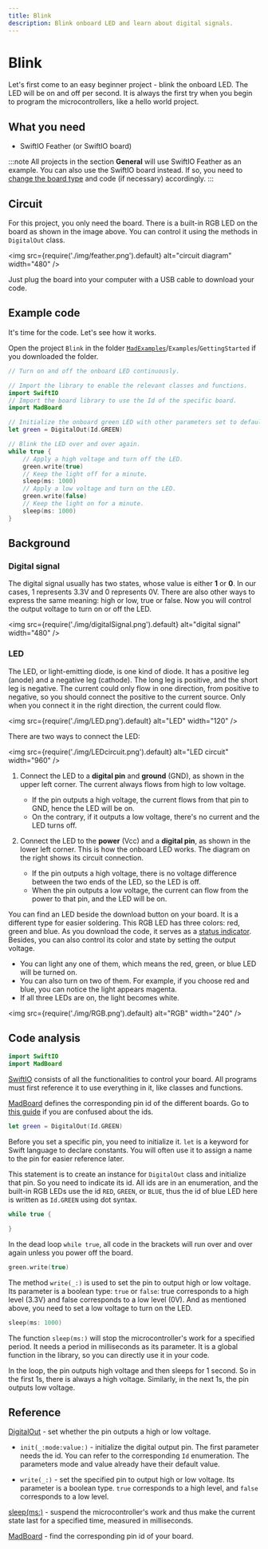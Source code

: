 ```yaml
---
title: Blink
description: Blink onboard LED and learn about digital signals.
---
```


# Blink

Let's first come to an easy beginner project - blink the onboard LED. The LED will be on and off per second. It is always the first try when you begin to program the microcontrollers, like a hello world project. 

## What you need
- SwiftIO Feather (or SwiftIO board) 


:::note
All projects in the section **General** will use SwiftIO Feather as an example. You can also use the SwiftIO board instead. If so, you need to [change the board type](../../../overview/advanced/change-board) and code (if necessary) accordingly.
:::


## Circuit

For this project, you only need the board. There is a built-in RGB LED on the board as shown in the image above. You can control it using the methods in `DigitalOut` class.


<img
  src={require('./img/feather.png').default}
  alt="circuit diagram" width="480"
/>


Just plug the board into your computer with a USB cable to download your code.

## Example code
It's time for the code. Let's see how it works.

Open the project `Blink` in the folder [`MadExamples`](https://github.com/madmachineio/MadExamples)/`Examples`/`GettingStarted` if you downloaded the folder.

``` swift
// Turn on and off the onboard LED continuously.

// Import the library to enable the relevant classes and functions.
import SwiftIO
// Import the board library to use the Id of the specific board.
import MadBoard

// Initialize the onboard green LED with other parameters set to default.
let green = DigitalOut(Id.GREEN)

// Blink the LED over and over again.
while true {
    // Apply a high voltage and turn off the LED.
    green.write(true)
    // Keep the light off for a minute.
    sleep(ms: 1000)
    // Apply a low voltage and turn on the LED.
    green.write(false)
    // Keep the light on for a minute.
    sleep(ms: 1000)
}
```


## Background

### Digital signal
The digital signal usually has two states, whose value is either **1** or **0**. In our cases, 1 represents 3.3V and 0 represents 0V. There are also other ways to express the same meaning: high or low, true or false. Now you will control the output voltage to turn on or off the LED.


<img
  src={require('./img/digitalSignal.png').default}
  alt="digital signal" width="480"
/>

### LED

The LED, or light-emitting diode, is one kind of diode. It has a positive leg (anode) and a negative leg (cathode). The long leg is positive, and the short leg is negative. The current could only flow in one direction, from positive to negative, so you should connect the positive to the current source. Only when you connect it in the right direction, the current could flow.


<img
  src={require('./img/LED.png').default}
  alt="LED" width="120"
/>

There are two ways to connect the LED:


<img
  src={require('./img/LEDcircuit.png').default}
  alt="LED circuit" width="960"
/>

1. Connect the LED to a **digital pin** and **ground** (GND), as shown in the upper left corner. The current always flows from high to low voltage.
    * If the pin outputs a high voltage, the current flows from that pin to GND, hence the LED will be on. 
    * On the contrary, if it outputs a low voltage, there's no current and the LED turns off.

2. Connect the LED to the **power** (Vcc) and a **digital pin**, as shown in the lower left corner. This is how the onboard LED works. The diagram on the right shows its circuit connection.

    * If the pin outputs a high voltage, there is no voltage difference between the two ends of the LED, so the LED is off. 
    * When the pin outputs a low voltage, the current can flow from the power to that pin, and the LED will be on. 
  

You can find an LED beside the download button on your board. It is a different type for easier soldering. This RGB LED has three colors: red, green and blue. As you download the code, it serves as a [status indicator](../../../overview/hardware/swiftio-board#built-in-rgb-led). Besides, you can also control its color and state by setting the output voltage.

* You can light any one of them, which means the red, green, or blue LED will be turned on. 
* You can also turn on two of them. For example, if you choose red and blue, you can notice the light appears magenta. 
* If all three LEDs are on, the light becomes white.

<img
  src={require('./img/RGB.png').default}
  alt="RGB" width="240"
/>

## Code analysis

``` swift
import SwiftIO
import MadBoard
```

[SwiftIO](https://madmachineio.github.io/SwiftIO/documentation/swiftio) consists of all the functionalities to control your board. All programs must first reference it to use everything in it, like classes and functions.

[MadBoard](https://github.com/madmachineio/MadBoards) defines the corresponding pin id of the different boards. Go to [this guide](../../../overview/pin-id) if you are confused about the ids.

``` swift
let green = DigitalOut(Id.GREEN)
```

Before you set a specific pin, you need to initialize it. `let` is a keyword for Swift language to declare constants. You will often use it to assign a name to the pin for easier reference later. 

This statement is to create an instance for `DigitalOut` class and initialize that pin. So you need to indicate its id. All ids are in an enumeration, and the built-in RGB LEDs use the id `RED`, `GREEN`, or `BLUE`, thus the id of blue LED here is written as `Id.GREEN` using dot syntax. 

``` swift
while true {

}
```

In the dead loop `while true`, all code in the brackets will run over and over again unless you power off the board. 

``` swift
green.write(true)
```

The method `write(_:)` is used to set the pin to output high or low voltage. Its parameter is a boolean type: `true` or `false`: true corresponds to a high level (3.3V) and false corresponds to a low level (0V). And as mentioned above, you need to set a low voltage to turn on the LED.

``` swift
sleep(ms: 1000)
```

The function `sleep(ms:)` will stop the microcontroller's work for a specified period. It needs a period in milliseconds as its parameter. It is a global function in the library, so you can directly use it in your code.

In the loop, the pin outputs high voltage and then sleeps for 1 second. So in the first 1s, there is always a high voltage. Similarly, in the next 1s, the pin outputs low voltage.


## Reference

[DigitalOut](https://madmachineio.github.io/SwiftIO/documentation/swiftio/digitalout) - set whether the pin outputs a high or low voltage.

- `init(_:mode:value:)` - initialize the digital output pin. The first parameter needs the id. You can refer to the corresponding `Id` enumeration. The parameters mode and value already have their default value.

- `write(_:)` - set the specified pin to output high or low voltage. Its parameter is a boolean type. `true` corresponds to a high level, and `false` corresponds to a low level.

[sleep(ms:)](https://madmachineio.github.io/SwiftIO/documentation/swiftio/sleep(ms:)) - suspend the microcontroller's work and thus make the current state last for a specified time, measured in milliseconds.

[MadBoard](https://github.com/madmachineio/MadBoards) - find the corresponding pin id of your board.